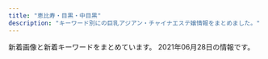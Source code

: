 ```yaml
---
title: "恵比寿・目黒・中目黒"
description: "キーワード別にの巨乳アジアン・チャイナエステ嬢情報をまとめました。"
---
```


新着画像と新着キーワードをまとめています。
2021年06月28日の情報です。

<DmmAffiliateIns />
<KeywordTable
  shops={
    [
    {
        "url": "http://iyashi-kokoro.info/",
        "keywords": {
            "87": 1,
            "C": 7,
            "86": 4,
            "85": 4,
            "G": 2,
            "D": 8,
            "E": 2,
            "88": 3
        },
        "img_links": [
            "http://iyashi-kokoro.info/i/img/s2.jpg",
            "http://iyashi-kokoro.info/i/img/st60.jpg",
            "http://iyashi-kokoro.info/i/img/s4.jpg",
            "http://iyashi-kokoro.info/img/st63.jpg",
            "http://iyashi-kokoro.info/img/st64.jpg",
            "http://iyashi-kokoro.info/i/img/st63.jpg",
            "http://iyashi-kokoro.info/img/s65.jpg",
            "http://iyashi-kokoro.info/i/img/r1.jpg",
            "http://iyashi-kokoro.info/i/img/st64.jpg",
            "http://iyashi-kokoro.info/img/s62.jpg",
            "http://iyashi-kokoro.info/img/s63.jpg",
            "http://iyashi-kokoro.info/img/st62.jpg",
            "http://iyashi-kokoro.info/img/st61.jpg",
            "http://iyashi-kokoro.info/i/img/r4.jpg",
            "http://iyashi-kokoro.info/img/botton.jpg",
            "http://iyashi-kokoro.info/img/cam.jpg",
            "http://iyashi-kokoro.info/i/img/r2.jpg",
            "http://iyashi-kokoro.info/img/acc2.jpg",
            "http://iyashi-kokoro.info/i/img/st65.jpg",
            "http://iyashi-kokoro.info/img/fla.jpg",
            "http://iyashi-kokoro.info/i/img/s3.jpg",
            "http://iyashi-kokoro.info/i/img/acc3.jpg",
            "http://iyashi-kokoro.info/i/img/r3.jpg",
            "http://iyashi-kokoro.info/img/acc4.jpg",
            "http://iyashi-kokoro.info/i/img/st62.jpg",
            "http://iyashi-kokoro.info/img/s61.jpg",
            "http://iyashi-kokoro.info/img/acc3.jpg",
            "http://iyashi-kokoro.info/i/img/s1.jpg",
            "http://iyashi-kokoro.info/img/st65.jpg",
            "http://iyashi-kokoro.info/img/st60.jpg",
            "http://iyashi-kokoro.info/img/s60.jpg",
            "http://iyashi-kokoro.info/i/img/acc4.jpg",
            "http://iyashi-kokoro.info/i/img/acc2.jpg",
            "http://iyashi-kokoro.info/img/s64.jpg",
            "http://iyashi-kokoro.info/i/img/r6.jpg",
            "http://iyashi-kokoro.info/img/acc1.jpg",
            "http://iyashi-kokoro.info/i/img/acc1.jpg",
            "http://iyashi-kokoro.info/i/img/st61.jpg",
            "http://iyashi-kokoro.info/img/mo.png",
            "http://iyashi-kokoro.info/i/img/r5.jpg"
        ],
        "name": "\u307f\u3086\u304d",
        "station": "JR\u76ee\u9ed2\u99c5\u6771\u53e3"
    },
    {
        "name": "\u30d0\u30d9\u30eb",
        "url": "https://meguro-babel.com/",
        "img_links": [
            "https://meguro-babel.com/images/room/photo02.jpg",
            "https://meguro-babel.com/images/room/photo04.jpg",
            "https://meguro-babel.com/images/topimg4.jpg",
            "https://meguro-babel.com/girl/5.jpg",
            "https://meguro-babel.com/girl/8.jpg",
            "https://meguro-babel.com/images/qr.jpg",
            "https://meguro-babel.com/girl/9.jpg",
            "https://meguro-babel.com/girl/24.jpg",
            "https://meguro-babel.com/girl/21.jpg",
            "https://meguro-babel.com/girl/15.jpg",
            "https://meguro-babel.com/girl/7.jpg",
            "https://meguro-babel.com/topics/img/158-1.jpg",
            "https://meguro-babel.com/images/room/photo01.jpg",
            "https://meguro-babel.com/images/img_1.jpg",
            "https://meguro-babel.com/girl/1.jpg",
            "https://meguro-babel.com/topics/img/157-1.jpg",
            "https://meguro-babel.com/girl/4.jpg",
            "https://meguro-babel.com/topics/img/145-1.jpg",
            "https://meguro-babel.com/topics/img/159-2.jpg",
            "https://meguro-babel.com/girl/2.jpg",
            "https://meguro-babel.com/images/room/photo03.jpg",
            "https://meguro-babel.com/topics/img/156-1.jpg"
        ],
        "keywords": {},
        "station": "JR\u76ee\u9ed2\u99c5\u6771\u53e3"
    },
    {
        "keywords": {
            "D": 25,
            "C": 4,
            "85": 10,
            "F": 1,
            "87": 5,
            "E": 3,
            "86": 8,
            "83": 4,
            "88": 4,
            "84": 1
        },
        "station": "JR\u76ee\u9ed2\u99c5\u897f\u53e3",
        "url": "http://onlyone.tyo.cm/",
        "name": "OnlyOne",
        "img_links": [
            "http://onlyone.tyo.cm/photos/sites/5/2019/01/2019011814353078.jpg",
            "http://onlyone.tyo.cm/photos/sites/5/2018/03/2018031607430562.jpg",
            "http://onlyone.tyo.cm/photos/sites/5/2020/03/2020031716151746.jpg",
            "http://onlyone.tyo.cm/photos/sites/5/2020/09/2020092617301564.jpg",
            "http://onlyone.tyo.cm/photos/sites/5/2020/07/2020070215334437.jpg",
            "http://onlyone.tyo.cm/photos/sites/5/2020/01/2020011413500417.jpg",
            "http://onlyone.tyo.cm/photos/sites/5/2018/09/2018092710191274.jpg",
            "http://onlyone.tyo.cm/photos/sites/5/2019/05/2019052911352557.jpg",
            "http://onlyone.tyo.cm/photos/sites/5/2019/07/2019070616424775.jpg",
            "http://onlyone.tyo.cm/photos/sites/5/2019/12/2019120510353312.jpg",
            "http://onlyone.tyo.cm/photos/sites/5/2020/09/2020092510523723.jpg",
            "http://onlyone.tyo.cm/photos/sites/5/2018/10/201810181432433.jpg",
            "http://onlyone.tyo.cm/photos/sites/5/2021/03/2021030316101626.jpg",
            "http://onlyone.tyo.cm/images/s_staff.png",
            "http://onlyone.tyo.cm/images/room4.jpg",
            "http://onlyone.tyo.cm/photos/sites/5/2020/01/2020011412572423.jpg",
            "http://onlyone.tyo.cm/photos/sites/5/2018/08/2018082407542866.jpg",
            "http://onlyone.tyo.cm/photos/sites/5/2017/11/2017112708111797.jpg",
            "http://onlyone.tyo.cm/photos/sites/5/2020/09/2020092510523998.jpg",
            "http://onlyone.tyo.cm/photos/sites/5/2019/11/2019110105153240.jpg",
            "http://onlyone.tyo.cm/photos/sites/5/2020/09/2020090210405221.jpg",
            "http://onlyone.tyo.cm/images/acc3.jpg",
            "http://onlyone.tyo.cm/photos/sites/5/2020/09/2020092510524025.jpg",
            "http://onlyone.tyo.cm/photos/sites/5/2020/05/2020051419324761.jpg",
            "http://onlyone.tyo.cm/photos/sites/5/2020/07/2020070217061815.jpg",
            "http://onlyone.tyo.cm/photos/sites/5/2019/01/2019013017371133.jpg",
            "http://onlyone.tyo.cm/photos/sites/5/2021/06/2021060717212051.jpg",
            "http://onlyone.tyo.cm/photos/sites/5/2018/11/2018112110301745.jpg",
            "http://onlyone.tyo.cm/photos/sites/5/2019/06/2019060510472559.jpg",
            "http://onlyone.tyo.cm/images/acc1.jpg",
            "http://onlyone.tyo.cm/photos/sites/5/2021/02/2021021810240848.jpg",
            "http://onlyone.tyo.cm/images/line.jpg",
            "http://onlyone.tyo.cm/photos/sites/5/2019/12/2019121715483135.jpg",
            "http://onlyone.tyo.cm/photos/sites/5/2019/11/2019110105152849.jpg",
            "http://onlyone.tyo.cm/photos/sites/5/2019/08/2019080815010066.jpg",
            "http://onlyone.tyo.cm/photos/sites/5/2021/02/202102181024101.jpg",
            "http://onlyone.tyo.cm/photos/sites/5/2021/03/2021030316101022.jpg",
            "http://onlyone.tyo.cm/images/room1.jpg",
            "http://onlyone.tyo.cm/photos/sites/5/2020/01/2020011413501066.jpg",
            "http://onlyone.tyo.cm/photos/sites/5/2019/03/2019030418403098.jpg",
            "http://onlyone.tyo.cm/images/acc4.jpg",
            "http://onlyone.tyo.cm/images/acc2.jpg",
            "http://onlyone.tyo.cm/photos/sites/5/2018/11/2018110713255310.jpg",
            "http://onlyone.tyo.cm/photos/sites/5/2021/02/2021022515094363.jpg",
            "http://onlyone.tyo.cm/photos/sites/5/2020/09/2020092218541894.jpg",
            "http://onlyone.tyo.cm/photos/sites/5/2021/06/2021062815385599.jpg",
            "http://onlyone.tyo.cm/photos/sites/5/2021/05/2021050615551714.jpg",
            "http://onlyone.tyo.cm/photos/sites/5/2020/06/2020060815500896.jpg",
            "http://onlyone.tyo.cm/photos/sites/5/2019/11/2019112117013754.jpg",
            "http://onlyone.tyo.cm/photos/sites/5/2019/07/2019070711031982.jpg",
            "http://onlyone.tyo.cm/photos/sites/5/2021/02/202102201049167.jpg",
            "http://onlyone.tyo.cm/photos/sites/5/2019/08/2019082610481667.jpg",
            "http://onlyone.tyo.cm/photos/sites/5/2018/08/2018080308152252.jpg",
            "http://onlyone.tyo.cm/photos/sites/5/2018/07/2018071709241386.jpg",
            "http://onlyone.tyo.cm/photos/sites/5/2018/06/2018062904050630.jpg",
            "http://onlyone.tyo.cm/photos/sites/5/2019/02/2019022310334774.jpg",
            "http://onlyone.tyo.cm/images/top.png",
            "http://onlyone.tyo.cm/images/new.jpg",
            "http://onlyone.tyo.cm/photos/sites/5/2019/05/2019050915292562.jpg",
            "http://onlyone.tyo.cm/images/room2.jpg",
            "http://onlyone.tyo.cm/images/room3.jpg",
            "http://onlyone.tyo.cm/photos/sites/5/2021/02/2021022216501749.jpg",
            "http://onlyone.tyo.cm/images/s_link.png",
            "http://onlyone.tyo.cm/photos/sites/5/2019/06/2019060510384975.jpg",
            "http://onlyone.tyo.cm/photos/sites/5/2019/02/2019022310345266.jpg",
            "http://onlyone.tyo.cm/photos/sites/5/2020/02/2020022610121615.jpg"
        ]
    },
    {
        "url": "http://www.himawari-aroma.xyz/",
        "station": "JR\u6075\u6bd4\u5bff\u99c5\u897f\u53e3",
        "keywords": {},
        "name": "\u3072\u307e\u308f\u308a",
        "img_links": [
            "http://www.himawari-aroma.xyz/images/shop/4/1.jpg",
            "http://www.himawari-aroma.xyz/images/sys.jpg",
            "http://www.himawari-aroma.xyz/images/staff/3/mayu.png",
            "http://www.himawari-aroma.xyz/images/13.png",
            "http://www.himawari-aroma.xyz/images/psd/off.jpg",
            "http://www.himawari-aroma.xyz/images/staff/3/ami.png",
            "http://www.himawari-aroma.xyz/images/shop/1.png",
            "http://www.himawari-aroma.xyz/images/shop/4/2.jpg"
        ]
    },
    {
        "keywords": {
            "\u4e73": 2
        },
        "station": "JR\u76ee\u9ed2\u99c5\u897f\u53e3",
        "img_links": [],
        "name": "Eminal beauty \u30b5\u30ed\u30f3",
        "url": "https://eminalhealthbeautysalon.amebaownd.com/"
    },
    {
        "keywords": {
            "D": 19,
            "C": 37
        },
        "url": "http://with-you.tyo.cm",
        "station": "JR\u76ee\u9ed2\u99c5\u6771\u53e3",
        "name": "With you\u30fb\u30a6\u30a3\u30ba\u30e6\u30fc",
        "img_links": [
            "http://with-you.tyo.cm/photos/sites/6/2019/10/2019102716505124.jpg",
            "http://with-you.tyo.cm/photos/sites/6/2021/06/2021061716551798.jpg",
            "http://with-you.tyo.cm/photos/sites/6/2019/11/2019112214502832.jpg",
            "http://with-you.tyo.cm/photos/sites/6/2020/03/2020032714573892.jpg",
            "http://with-you.tyo.cm/photos/sites/6/2019/02/2019021818404723.jpg",
            "http://with-you.tyo.cm/photos/sites/6/2020/09/2020092511214697.jpg",
            "http://with-you.tyo.cm/photos/sites/6/2019/02/2019021818395644.jpg",
            "http://with-you.tyo.cm/photos/sites/6/2019/11/2019111915264240.jpg",
            "http://with-you.tyo.cm/photos/sites/6/2019/11/2019112916075813.jpg",
            "http://with-you.tyo.cm/photos/sites/6/2019/12/2019121017051599.jpg",
            "http://with-you.tyo.cm/photos/sites/6/2021/04/2021041715082929.jpg",
            "http://with-you.tyo.cm/images/s_recuit.jpg",
            "http://with-you.tyo.cm/photos/sites/6/2019/11/2019110107572662.jpg",
            "http://with-you.tyo.cm/photos/sites/6/2019/11/2019112517121980.jpg",
            "http://with-you.tyo.cm/photos/sites/6/2019/11/2019110806175734.jpg",
            "http://with-you.tyo.cm/photos/sites/6/2019/11/2019112214503286.jpg",
            "http://with-you.tyo.cm/images/s_staff.jpg",
            "http://with-you.tyo.cm/photos/sites/6/2019/02/2019021816145119.jpg",
            "http://with-you.tyo.cm/photos/sites/6/2021/06/2021061716551137.jpg",
            "http://with-you.tyo.cm/photos/sites/6/2019/11/2019110606012817.jpg",
            "http://with-you.tyo.cm/photos/sites/6/2019/02/2019021816155116.jpg",
            "http://with-you.tyo.cm/images/s_news.jpg",
            "http://with-you.tyo.cm/photos/sites/6/2019/11/2019112517122617.jpg",
            "http://with-you.tyo.cm/photos/sites/6/2019/11/2019112916080552.jpg",
            "http://with-you.tyo.cm/images/s_link.jpg",
            "http://with-you.tyo.cm/photos/sites/6/2019/12/2019121914290210.jpg",
            "http://with-you.tyo.cm/images/top.png",
            "http://with-you.tyo.cm/photos/sites/6/2019/11/2019112916075124.jpg",
            "http://with-you.tyo.cm/photos/sites/6/2019/11/2019111915264046.jpg",
            "http://with-you.tyo.cm/photos/sites/6/2019/11/2019110108001772.jpg",
            "http://with-you.tyo.cm/photos/sites/6/2020/06/2020061515324852.jpg",
            "http://with-you.tyo.cm/photos/sites/6/2019/11/2019110108002447.jpg",
            "http://with-you.tyo.cm/photos/sites/6/2019/03/2019030615474648.jpg",
            "http://with-you.tyo.cm/photos/sites/6/2019/12/2019121017051597.jpg",
            "http://with-you.tyo.cm/photos/sites/6/2020/03/2020032714542799.jpg",
            "http://with-you.tyo.cm/photos/sites/6/2019/06/2019060510455732.jpg",
            "http://with-you.tyo.cm/photos/sites/6/2020/06/2020061515330329.jpg",
            "http://with-you.tyo.cm/photos/sites/6/2019/12/2019121914290846.jpg",
            "http://with-you.tyo.cm/photos/sites/6/2019/11/2019110806175615.jpg",
            "http://with-you.tyo.cm/photos/sites/6/2019/11/2019110107573374.jpg",
            "http://with-you.tyo.cm/photos/sites/6/2019/10/2019102716505281.jpg",
            "http://with-you.tyo.cm/images/s_pick.jpg"
        ]
    },
    {
        "keywords": {
            "90": 1,
            "89": 1,
            "84": 3,
            "E": 2,
            "C": 42,
            "85": 8,
            "D": 29,
            "87": 3,
            "88": 1,
            "86": 9
        },
        "name": "Angel-\u30a8\u30f3\u30b8\u30a7\u30eb-",
        "img_links": [
            "http://angel.jpn.cm/photos/sites/3/2016/08/staff4.jpg",
            "http://angel.jpn.cm/images/room5.jpg",
            "http://angel.jpn.cm/photos/sites/3/2016/10/staff01.jpg",
            "http://angel.jpn.cm/images/room7.jpg",
            "http://angel.jpn.cm/photos/sites/3/2018/06/2018062105525655.jpg",
            "http://angel.jpn.cm/photos/sites/3/2016/08/staff28.jpg",
            "http://angel.jpn.cm/photos/sites/3/2016/08/staff25a.jpg",
            "http://angel.jpn.cm/photos/sites/3/2020/06/2020061515170635.jpg",
            "http://angel.jpn.cm/photos/sites/3/2017/05/8.jpg",
            "http://angel.jpn.cm/photos/sites/3/2016/08/staff3.jpg",
            "http://angel.jpn.cm/photos/sites/3/2017/12/2017122705371661.jpg",
            "http://angel.jpn.cm/photos/sites/3/2016/08/staff22.jpg",
            "http://angel.jpn.cm/photos/sites/3/2018/06/2018061505064251.jpg",
            "http://angel.jpn.cm/photos/sites/3/2016/08/staff14.jpg",
            "http://angel.jpn.cm/images/mobile.jpg",
            "http://angel.jpn.cm/photos/sites/3/2019/07/2019071016030711.jpg",
            "http://angel.jpn.cm/photos/sites/3/2019/12/2019122718552413.jpg",
            "http://angel.jpn.cm/photos/sites/3/2018/09/2018091001155585.jpg",
            "http://angel.jpn.cm/photos/sites/3/2017/11/2017112010234266.jpg",
            "http://angel.jpn.cm/photos/sites/3/2017/03/2.jpg",
            "http://angel.jpn.cm/photos/sites/3/2019/06/201906051042276.jpg",
            "http://angel.jpn.cm/photos/sites/3/2016/08/staff8a.jpg",
            "http://angel.jpn.cm/photos/sites/3/2016/09/staff40.jpg",
            "http://angel.jpn.cm/images/girl-z2.jpg",
            "http://angel.jpn.cm/photos/sites/3/2016/08/staff21a.jpg",
            "http://angel.jpn.cm/images/s_news.png",
            "http://angel.jpn.cm/photos/sites/3/2021/02/2021022516024747.jpg",
            "http://angel.jpn.cm/photos/sites/3/2016/08/staff22a.jpg",
            "http://angel.jpn.cm/photos/sites/3/2016/08/staff5.jpg",
            "http://cdn.dino-es.com/images/logo/150x40DinoEs.png",
            "http://angel.jpn.cm/photos/sites/3/2016/08/staff28a.jpg",
            "http://angel.jpn.cm/photos/sites/3/2016/08/staff35.jpg",
            "http://angel.jpn.cm/photos/sites/3/2021/02/2021021714005240.jpg",
            "http://angel.jpn.cm/photos/sites/3/2019/07/2019071213431954.jpg",
            "http://angel.jpn.cm/photos/sites/3/2016/08/staff24a.jpg",
            "http://angel.jpn.cm/photos/sites/3/2016/08/staff29a.jpg",
            "http://angel.jpn.cm/images/s_mobile.png",
            "http://angel.jpn.cm/photos/sites/3/2017/11/201711280608539.jpg",
            "http://angel.jpn.cm/images/room1.jpg",
            "http://angel.jpn.cm/photos/sites/3/2016/08/staff37.jpg",
            "http://angel.jpn.cm/photos/sites/3/2016/08/staff21.jpg",
            "http://angel.jpn.cm/photos/sites/3/2019/11/201911181407260.jpg",
            "http://angel.jpn.cm/photos/sites/3/2017/01/1.jpg",
            "http://angel.jpn.cm/photos/sites/3/2016/08/staff39.jpg",
            "http://angel.jpn.cm/photos/sites/3/2017/12/201712270537317.jpg",
            "http://angel.jpn.cm/images/room4.jpg",
            "http://angel.jpn.cm/photos/sites/3/2016/08/staff4a.jpg",
            "http://angel.jpn.cm/photos/sites/3/2016/08/staff25.jpg",
            "http://angel.jpn.cm/photos/sites/3/2019/11/2019111814073465.jpg",
            "http://angel.jpn.cm/photos/sites/3/2017/04/1.jpg",
            "http://angel.jpn.cm/photos/sites/3/2016/10/staff01a.jpg",
            "http://angel.jpn.cm/photos/sites/3/2019/06/2019060510404179.jpg",
            "http://angel.jpn.cm/photos/sites/3/2016/08/staff24.jpg",
            "http://angel.jpn.cm/images/girl-z1.jpg",
            "http://angel.jpn.cm/photos/sites/3/2019/12/2019122718552430.jpg",
            "http://angel.jpn.cm/images/top02.jpg",
            "http://angel.jpn.cm/photos/sites/3/2016/08/staff29.jpg",
            "http://angel.jpn.cm/images/top01.jpg",
            "http://angel.jpn.cm/photos/sites/3/2019/10/2019100910242499.jpg",
            "http://angel.jpn.cm/images/nbj3.jpg",
            "http://angel.jpn.cm/images/s_link.png",
            "http://angel.jpn.cm/photos/sites/3/2016/08/staff8.jpg",
            "http://angel.jpn.cm/photos/sites/3/2016/08/staff36g.jpg",
            "http://angel.jpn.cm/photos/sites/3/2016/08/staff39a.jpg",
            "http://angel.jpn.cm/photos/sites/3/2018/06/2018061601280885.jpg",
            "http://angel.jpn.cm/images/info.jpg",
            "http://angel.jpn.cm/photos/sites/3/2016/08/staff2.jpg",
            "http://angel.jpn.cm/photos/sites/3/2016/08/staff23.jpg",
            "http://angel.jpn.cm/photos/sites/3/2016/08/staff38.jpg",
            "http://angel.jpn.cm/photos/sites/3/2016/09/72670992207769698.jpg",
            "http://angel.jpn.cm/photos/sites/3/2016/08/staff11.jpg",
            "http://angel.jpn.cm/images/s_staff.png",
            "http://angel.jpn.cm/photos/sites/3/2016/08/staff3a.jpg",
            "http://angel.jpn.cm/images/room6.jpg",
            "http://angel.jpn.cm/images/room2.jpg",
            "http://angel.jpn.cm/images/room3.jpg",
            "http://angel.jpn.cm/photos/sites/3/2016/08/staff7.jpg",
            "http://angel.jpn.cm/photos/sites/3/2019/12/2019122718552333.jpg",
            "http://angel.jpn.cm/photos/sites/3/2020/09/2020092511154515.jpg",
            "http://angel.jpn.cm/photos/sites/3/2018/11/201811011331167.jpg",
            "http://angel.jpn.cm/photos/sites/3/2018/06/2018061505064271.jpg",
            "http://angel.jpn.cm/images/s_pick.png"
        ],
        "station": "JR\u76ee\u9ed2\u99c5\u6771\u53e3",
        "url": "http://angel.jpn.cm/"
    },
    {
        "img_links": [
            "http://nakamegurofun.com/files/005fa9d.jpg",
            "http://nakamegurofun.com/files/007-020964.jpg",
            "http://nakamegurofun.com/images/s3.jpg",
            "http://nakamegurofun.com/images/service91a6.png",
            "http://nakamegurofun.com/files/003fa9d.jpg",
            "http://nakamegurofun.com/images/zi_massage.png",
            "http://nakamegurofun.com/images/zi_staff.png",
            "http://nakamegurofun.com/files/0020964.jpg",
            "http://nakamegurofun.com/files/007fa9d.jpg",
            "http://nakamegurofun.com/files/006-020964.jpg",
            "http://nakamegurofun.com/files/008fa9d.jpg",
            "http://nakamegurofun.com/images/main_bottom.png",
            "http://nakamegurofun.com/images/xian.png",
            "http://nakamegurofun.com/files/005-020964.jpg",
            "http://nakamegurofun.com/files/005-030964.jpg",
            "http://nakamegurofun.com/images/s1.jpg",
            "http://nakamegurofun.com/files/0034f22.jpg",
            "http://nakamegurofun.com/images/shop/shop01.jpg",
            "http://nakamegurofun.com/files/002fa9d.jpg",
            "http://nakamegurofun.com/files/003-030964.jpg",
            "http://nakamegurofun.com/files/008-030964.jpg",
            "http://nakamegurofun.com/files/0024f22.jpg",
            "http://nakamegurofun.com/images/shop/shop04.jpg",
            "http://nakamegurofun.com/images/shop/shop02.jpg",
            "http://nakamegurofun.com/files/003-020964.jpg",
            "http://nakamegurofun.com/files/002-020964.jpg",
            "http://nakamegurofun.com/files/007-030964.jpg",
            "http://nakamegurofun.com/files/0074f22.jpg",
            "http://nakamegurofun.com/images/s4.jpg",
            "http://nakamegurofun.com/files/002-030964.jpg",
            "http://nakamegurofun.com/files/0070964.jpg",
            "http://nakamegurofun.com/files/006-030964.jpg",
            "http://nakamegurofun.com/images/main_top.png",
            "http://nakamegurofun.com/files/0064f22.jpg",
            "http://nakamegurofun.com/files/006fa9d.jpg",
            "http://nakamegurofun.com/files/0054f22.jpg",
            "http://nakamegurofun.com/files/0030964.jpg",
            "http://nakamegurofun.com/images/tel.png",
            "http://nakamegurofun.com/files/0050964.jpg",
            "http://nakamegurofun.com/files/0080964.jpg",
            "http://nakamegurofun.com/images/infotiao1.jpg",
            "http://nakamegurofun.com/images/shop/shop03.jpg",
            "http://nakamegurofun.com/files/0060964.jpg",
            "http://nakamegurofun.com/files/008-020964.jpg",
            "http://nakamegurofun.com/images/s5.jpg",
            "http://nakamegurofun.com/images/s2.jpg",
            "http://nakamegurofun.com/files/0084f22.jpg"
        ],
        "url": "http://nakamegurofun.com/",
        "keywords": {
            "D": 5,
            "87": 4,
            "85": 1,
            "C": 1,
            "88": 1
        },
        "name": "Flower \uff5e\u30d5\u30e9\u30ef\u30fc\uff5e",
        "station": "\u4e2d\u76ee\u9ed2\u99c5\u897f\u53e3"
    },
    {
        "name": "\u30b9\u30ef\u30a4\u30e4\u30fc",
        "url": "http://www.ourstarts.site/",
        "keywords": {},
        "img_links": [
            "http://www.ourstarts.site/uploads/allimg/200729/1-200H9141213.jpg",
            "http://www.ourstarts.site/templets/default/picture/timg (1).png",
            "http://www.ourstarts.site/uploads/allimg/200729/1-200H9141912.jpg",
            "http://www.ourstarts.site/uploads/210619/1-210619104Z4200.jpg",
            "http://www.ourstarts.site/uploads/210619/1-210619104R11a.jpg",
            "http://www.ourstarts.site/templets/default/picture/foot_tel.png",
            "http://www.ourstarts.site/templets/default/picture/news.png",
            "http://www.ourstarts.site/templets/default/images/t2.jpg",
            "http://www.ourstarts.site/templets/default/picture/head_tell.png",
            "http://www.ourstarts.site/templets/default/picture/staff.png",
            "http://www.ourstarts.site/uploads/210619/1-210619104J5c3.jpg",
            "http://www.ourstarts.site/uploads/180917/1-1P91G6122J28.jpg",
            "http://www.ourstarts.site/templets/default/picture/close.png",
            "http://www.ourstarts.site/templets/default/picture/right.png",
            "http://www.ourstarts.site/templets/default/picture/tel_contact.png",
            "http://www.ourstarts.site/templets/default/images/t1.jpg",
            "http://www.ourstarts.site/uploads/allimg/200729/1-200H9141229.jpg",
            "http://www.ourstarts.site/templets/default/picture/right1.png",
            "http://www.ourstarts.site/templets/default/images/t3.jpg"
        ],
        "station": "JR\u6075\u6bd4\u5bff\u99c5\u897f\u53e3"
    },
    {
        "name": "Victoria\u30fb\u30d3\u30af\u30c8\u30ea\u30a2",
        "url": "http://victoria.tyo.cm/",
        "keywords": {
            "82": 2,
            "89": 1,
            "86": 10,
            "D": 20,
            "93": 1,
            "85": 7,
            "87": 4,
            "C": 8,
            "G": 1,
            "E": 3,
            "F": 1,
            "83": 8
        },
        "station": "JR\u76ee\u9ed2\u99c5\u6771\u53e3",
        "img_links": [
            "http://victoria.tyo.cm/photos/sites/13/2019/01/2019012108071242.jpg",
            "http://victoria.tyo.cm/photos/sites/13/2018/12/2018121502493814.jpg",
            "http://victoria.tyo.cm/photos/sites/13/2018/12/2018122904422525.jpg",
            "http://victoria.tyo.cm/photos/sites/13/2020/10/2020100803550565.jpg",
            "http://victoria.tyo.cm/photos/sites/13/2020/01/2020011205500461.jpg",
            "http://victoria.tyo.cm/images/s_staff.png",
            "http://victoria.tyo.cm/photos/sites/13/2019/12/2019120106181894.jpg",
            "http://victoria.tyo.cm/images/room4.jpg",
            "http://victoria.tyo.cm/images/top.jpg",
            "http://victoria.tyo.cm/photos/sites/13/2019/08/2019080607062415.jpg",
            "http://victoria.tyo.cm/photos/sites/13/2019/02/2019021206543056.jpg",
            "http://victoria.tyo.cm/photos/sites/13/2019/01/2019010506293526.jpg",
            "https://www.a-side.com/ad/koko/include/banner/koko_125x125.png",
            "http://victoria.tyo.cm/photos/sites/13/2020/02/202002030340133.jpg",
            "http://victoria.tyo.cm/photos/sites/13/2018/12/2018121502493953.jpg",
            "http://victoria.tyo.cm/photos/sites/13/2021/02/2021021509575615.jpg",
            "http://victoria.tyo.cm/photos/sites/13/2020/01/2020012005552181.jpg",
            "http://victoria.tyo.cm/photos/sites/13/2019/07/2019070206503156.jpg",
            "http://victoria.tyo.cm/photos/sites/13/2019/04/2019041807165826.jpg",
            "http://victoria.tyo.cm/photos/sites/13/2019/12/2019120406433710.jpg",
            "http://victoria.tyo.cm/photos/sites/13/2019/02/2019021407162693.jpg",
            "http://victoria.tyo.cm/photos/sites/13/2018/12/2018121502493879.jpg",
            "http://victoria.tyo.cm/images/mobile.jpg",
            "http://victoria.tyo.cm/images/room1.jpg",
            "http://victoria.tyo.cm/photos/sites/13/2020/03/2020031904101259.jpg",
            "http://victoria.tyo.cm/photos/sites/13/2019/01/2019011103510521.jpg",
            "http://victoria.tyo.cm/images/pick.jpg",
            "http://victoria.tyo.cm/photos/sites/13/2019/01/2019012509505197.jpg",
            "http://victoria.tyo.cm/photos/sites/13/2019/10/2019100904083557.jpg",
            "http://victoria.tyo.cm/images/room3.jpg",
            "http://victoria.tyo.cm/photos/sites/13/2019/01/2019010506292922.jpg",
            "http://victoria.tyo.cm/photos/sites/13/2018/12/2018122701570616.jpg",
            "http://victoria.tyo.cm/photos/sites/13/2019/01/2019012509534353.jpg",
            "http://victoria.tyo.cm/photos/sites/13/2019/12/2019120904521737.jpg",
            "http://victoria.tyo.cm/photos/sites/13/2019/10/2019101403232834.jpg",
            "http://victoria.tyo.cm/photos/sites/13/2018/12/2018121502493847.jpg",
            "http://victoria.tyo.cm/photos/sites/13/2020/02/2020021307433041.jpg",
            "http://victoria.tyo.cm/images/news.jpg",
            "http://victoria.tyo.cm/photos/sites/13/2018/12/2018122701570643.jpg",
            "http://victoria.tyo.cm/images/room2.jpg",
            "http://victoria.tyo.cm/photos/sites/13/2019/10/2019100904082968.jpg",
            "http://victoria.tyo.cm/photos/sites/13/2019/02/2019022703022355.jpg",
            "http://victoria.tyo.cm/images/face.jpg",
            "http://victoria.tyo.cm/photos/sites/13/2019/06/2019061005275095.jpg",
            "http://victoria.tyo.cm/photos/sites/13/2019/05/201905100639429.jpg",
            "http://victoria.tyo.cm/photos/sites/13/2018/12/2018122904411765.jpg",
            "http://victoria.tyo.cm/photos/sites/13/2019/12/2019120904521188.jpg",
            "http://victoria.tyo.cm/photos/sites/13/2020/02/2020020104570910.jpg",
            "http://victoria.tyo.cm/photos/sites/13/2019/04/2019040304024424.jpg",
            "http://victoria.tyo.cm/photos/sites/13/2020/01/2020012005552622.jpg",
            "http://victoria.tyo.cm/photos/sites/13/2020/01/2020011104241542.jpg"
        ]
    },
    {
        "img_links": [
            "http://www.oasis.esjoho.com/files/002.jpg",
            "http://www.oasis.esjoho.com/files/001-02.jpg",
            "http://www.oasis.esjoho.com/img/pickup.jpg",
            "http://www.oasis.esjoho.com/img/tel.png",
            "http://www.oasis.esjoho.com/files/004.jpg",
            "http://www.oasis.esjoho.com/files/004-02.jpg",
            "http://www.oasis.esjoho.com/img/goback.jpg",
            "http://www.oasis.esjoho.com/img/btn_blog.png",
            "http://www.oasis.esjoho.com/files/005.jpg",
            "http://www.oasis.esjoho.com/files/002-02.jpg",
            "http://www.oasis.esjoho.com/files/005-02.jpg",
            "http://www.oasis.esjoho.com/img/ttl_news.png",
            "http://www.oasis.esjoho.com/files/001.jpg",
            "http://www.oasis.esjoho.com/img/ttl_info.png",
            "http://www.oasis.esjoho.com/img/btn_side_mobile.jpg"
        ],
        "station": "\u897f\u5c0f\u5c71\u99c5",
        "keywords": {
            "C": 14,
            "87": 4,
            "D": 6,
            "86": 2,
            "85": 2
        },
        "name": "\u7652\u3057\u5bb6",
        "url": "http://www.oasis.esjoho.com/"
    },
    {
        "station": "JR\u76ee\u9ed2\u99c5\u6771\u53e3",
        "name": "\u91d1\u306e\u6708",
        "url": "http://kintsuki.este88.com/",
        "img_links": [
            "http://kintsuki.este88.com/gals/kana1.jpg",
            "http://kintsuki.este88.com/gals/rei1.jpg",
            "http://kintsuki.este88.com/images/r04.jpg",
            "http://kintsuki.este88.com/gals/koyuki1.jpg",
            "http://kintsuki.este88.com/gals/mika1.jpg",
            "http://kintsuki.este88.com/images/r02.jpg",
            "http://kintsuki.este88.com/gals/rina1.jpg",
            "http://kintsuki.este88.com/images/r01.jpg",
            "http://kintsuki.este88.com/images/ph1.jpg",
            "http://kintsuki.este88.com/gals/momo1.jpg",
            "http://kintsuki.este88.com/gals/kixyoko1.jpg",
            "http://kintsuki.este88.com/gals/kaori1.jpg",
            "http://kintsuki.este88.com/gals/yuyu1.jpg"
        ],
        "keywords": {}
    },
    {
        "url": "http://ms-mens.com/",
        "station": "JR\u6075\u6bd4\u5bff\u99c5\u897f\u53e3",
        "keywords": {
            "C": 7
        },
        "img_links": [
            "http://ms-mens.com/staff/sayuri/01.jpg",
            "http://ms-mens.com/img/foot.jpg",
            "http://ms-mens.com/img/access/road02.jpg",
            "http://ms-mens.com/img/mainft.jpg",
            "http://ms-mens.com/pic/topimg3.jpg",
            "http://ms-mens.com/img/access/roaddm.png",
            "http://ms-mens.com/img/conmsg.png",
            "http://ms-mens.com/img/access/road01.jpg",
            "http://ms-mens.com/img/access/road03.jpg",
            "http://ms-mens.com/pic/topimg1.jpg",
            "http://ms-mens.com/staff/aya/01.jpg",
            "http://ms-mens.com/img/ttl_concept.png",
            "http://ms-mens.com/staff/yuri/01.jpg",
            "http://ms-mens.com/pic/head.jpg",
            "http://ms-mens.com/pic/topimg2.jpg",
            "http://ms-mens.com/img/ttl_staff.png"
        ],
        "name": "\u30c8\u30f3\u30c8\u30f3"
    },
    {
        "station": "JR\u6075\u6bd4\u5bff\u897f\u53e3",
        "keywords": {
            "C": 1,
            "86": 1,
            "E": 1
        },
        "name": "\u685c\u6e80\u958b",
        "img_links": [
            "http://sakuramadmin.jpest.net/uploads//2021060403001280.jpg",
            "http://sakuramadmin.jpest.net/uploads//2021062605453037.jpg",
            "http://sakuram.jpest.net/images/c4.jpg",
            "http://sakuram.jpest.net/images/c3.jpg",
            "http://sakuram.jpest.net/images/sp_tit_pick.jpg",
            "http://sakuram.jpest.net/images/c2.jpg",
            "http://sakuram.jpest.net/images/tit_massage.jpg",
            "http://sakuram.jpest.net/images/c6.jpg",
            "http://sakuram.jpest.net/images/c7.jpg",
            "http://sakuram.jpest.net/images/c8.jpg",
            "http://sakuramadmin.jpest.net/uploads//2021051616285979-e1621182557998.jpeg",
            "http://sakuramadmin.jpest.net/uploads//2021031911072093-e1616152076234.jpeg",
            "http://sakuram.jpest.net/images/acc.jpg",
            "http://sakuram.jpest.net/images/tit_new.jpg",
            "http://sakuram.jpest.net/images/c9.jpg",
            "http://sakuram.jpest.net/images/sp_tit_massage.jpg",
            "http://sakuram.jpest.net/images/top.jpg",
            "http://sakuram.jpest.net/images/c1.jpg",
            "http://sakuram.jpest.net/images/sp_tit_new.jpg",
            "http://sakuram.jpest.net/images/tit_staff.jpg",
            "http://sakuram.jpest.net/images/tit_pro.jpg",
            "http://sakuram.jpest.net/images/sp_tit_staff.jpg",
            "http://sakuram.jpest.net/images/tel.png",
            "http://sakuram.jpest.net/images/c5.jpg",
            "http://sakuramadmin.jpest.net/uploads//2021051906122737-scaled-e1621404764474.jpeg",
            "http://sakuramadmin.jpest.net/uploads//2021031911082377-e1616152110616.jpeg",
            "http://sakuramadmin.jpest.net/uploads//2021050608205136-e1620289297840.jpeg",
            "http://sakuram.jpest.net/images/g0.jpg",
            "http://sakuramadmin.jpest.net/uploads//2021051616283953-e1621182530874.jpeg",
            "http://sakuram.jpest.net/images/sp_tit_pro.jpg",
            "http://sakuramadmin.jpest.net/uploads//202106100529247.jpg",
            "http://sakuram.jpest.net/images/tit_sch.jpg"
        ],
        "url": "http://sakuram.jpest.net/"
    },
    {
        "url": "https://lumia.tokyo/",
        "station": "\u4e2d\u76ee\u9ed2\u99c5",
        "keywords": {
            "C": 8,
            "D": 6
        },
        "img_links": [
            "https://lumia.tokyo/images/slide/main_slide_campaign_sp.jpg",
            "https://lumia.tokyo/images/therapist/th_miya.jpg",
            "https://lumia.tokyo/images/therapist/th_rin.jpg",
            "https://lumia.tokyo/images/therapist/th_hina2.jpg",
            "https://lumia.tokyo/images/therapist/th_mio.jpg",
            "https://lumia.tokyo/images/therapist/th_haruka.jpg",
            "https://lumia.tokyo/images/therapist/th_hina.jpg",
            "https://lumia.tokyo/images/therapist/th_miyuki.jpg",
            "https://lumia.tokyo/images/slide/new_open_sp.jpg",
            "https://lumia.tokyo/images/therapist/th_mio2.jpg",
            "https://lumia.tokyo/images/therapist/th_rei.jpg"
        ],
        "name": "Lumia\uff5e\u30eb\u30df\u30a2"
    }
]
}
/>
<DmmAffiliateScript />
